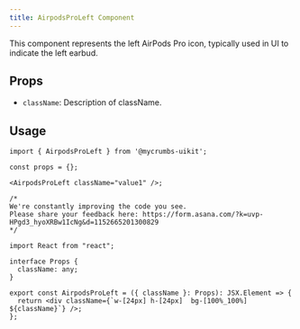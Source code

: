```yaml
---
title: AirpodsProLeft Component
---
```



This component represents the left AirPods Pro icon, typically used in UI to indicate the left earbud.

## Props

- `className`: Description of className.

## Usage

```tsx
import { AirpodsProLeft } from '@mycrumbs-uikit';

const props = {};

<AirpodsProLeft className="value1" />;
```


```tsx
/*
We're constantly improving the code you see. 
Please share your feedback here: https://form.asana.com/?k=uvp-HPgd3_hyoXRBw1IcNg&d=1152665201300829
*/

import React from "react";

interface Props {
  className: any;
}

export const AirpodsProLeft = ({ className }: Props): JSX.Element => {
  return <div className={`w-[24px] h-[24px]  bg-[100%_100%] ${className}`} />;
};

```